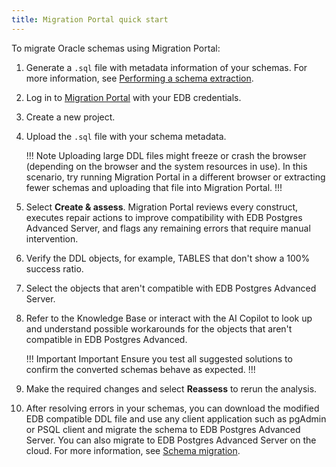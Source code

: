 ```yaml
---
title: Migration Portal quick start
---
```

To migrate Oracle schemas using Migration Portal:

1. Generate a `.sql` file with metadata information of your schemas. For more information, see [Performing a schema extraction](../04_mp_migrating_database/01_mp_schema_extraction).

1. Log in to [Migration Portal](https://migration.enterprisedb.com/) with your EDB credentials.

1. Create a new project.

1. Upload the `.sql` file with your schema metadata.

   !!! Note
   Uploading large DDL files might freeze or crash the browser (depending on the browser and the system resources in use). In this scenario, try running Migration Portal in a different browser or extracting fewer schemas and uploading that file into Migration Portal.
   !!!

1. Select **Create & assess**.
   Migration Portal reviews every construct, executes repair actions to improve compatibility with EDB Postgres Advanced Server, and flags any remaining errors that require manual intervention.

1. Verify the DDL objects, for example, TABLES that don't show a 100% success ratio.

1. Select the objects that aren't compatible with EDB Postgres Advanced Server.

1. Refer to the Knowledge Base or interact with the AI Copilot to look up and understand possible workarounds for the objects that aren't compatible in EDB Postgres Advanced.
   
   !!! Important Important
   Ensure you test all suggested solutions to confirm the converted schemas behave as expected.
   !!!

1. Make the required changes and select **Reassess** to rerun the analysis.

1. After resolving errors in your schemas, you can download the modified EDB compatible DDL file and use any client application such as pgAdmin or PSQL client and migrate the schema to EDB Postgres Advanced Server. You can also migrate to EDB Postgres Advanced Server on the cloud. For more information, see [Schema migration](../04_mp_migrating_database/03_mp_schema_migration).
